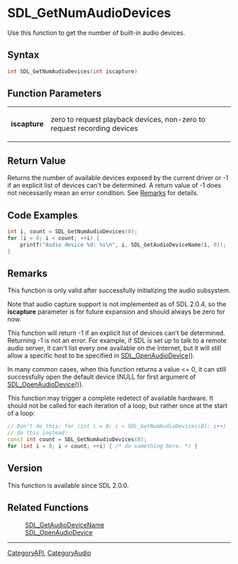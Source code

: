 
= SDL_GetNumAudioDevices =
Use this function to get the number of built-in audio devices.


== Syntax ==
<syntaxhighlight lang='c++'>
int SDL_GetNumAudioDevices(int iscapture)
</syntaxhighlight>

== Function Parameters ==
{|
|'''iscapture'''
|zero to request playback devices, non-zero to request recording devices
|}

== Return Value ==
Returns the number of available devices exposed by the current driver or -1 if an explicit list of devices can't be determined. A return value of -1 does not necessarily mean an error condition. See [[#Remarks|Remarks]] for details.

== Code Examples ==
<syntaxhighlight lang='c++'>
int i, count = SDL_GetNumAudioDevices(0);
for (i = 0; i < count; ++i) {
    printf("Audio device %d: %s\n", i, SDL_GetAudioDeviceName(i, 0));
}
</syntaxhighlight>

== Remarks ==
This function is only valid after successfully initializing the audio subsystem.

Note that audio capture support is not implemented as of SDL 2.0.4, so the '''iscapture''' parameter is for future expansion and should always be zero for now.

This function will return -1 if an explicit list of devices can't be determined. Returning -1 is not an error. For example, if SDL is set up to talk to a remote audio server, it can't list every one available on the Internet, but it will still allow a specific host to be specified in [[SDL_OpenAudioDevice]]().

In many common cases, when this function returns a value <= 0, it can still successfully open the default device (NULL for first argument of [[SDL_OpenAudioDevice]]()).

This function may trigger a complete redetect of available hardware. It should not be called for each iteration of a loop, but rather once at the start of a loop:

<syntaxhighlight lang='c++'>
// Don't do this: for (int i = 0; i < SDL_GetNumAudioDevices(0); i++)
// do this instead:
const int count = SDL_GetNumAudioDevices(0);
for (int i = 0; i < count; ++i) { /* do something here. */ }
</syntaxhighlight>


== Version ==
This function is available since SDL 2.0.0.

== Related Functions ==
:[[SDL_GetAudioDeviceName]]
:[[SDL_OpenAudioDevice]]

----
[[CategoryAPI]], [[CategoryAudio]]
